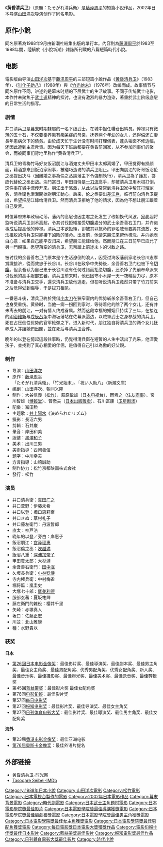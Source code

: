 {{noteTA
|T=zh-cn:黄昏清兵卫; zh-tw:黄昏清兵衛; zh-hk:黄昏的清兵衛;
}}
《'''黄昏清兵卫'''》（原題：たそがれ清兵衛）是[[藤泽周平|藤泽周平]]的短篇小說作品，2002年日本导演[[山田洋次|山田洋次]]导演创作了同名电影。

==原作小說==
同名原著為1988年9月由新潮社結集出版的單行本。內容則為[[藤澤周平|藤澤周平]]於1983至1988年間，陸續於《小說新潮》雜誌所刊載的八篇短篇時代小說。

==电影==
{{Infobox Film
|片名          = たそがれ清兵衛 
|電影原名      = ''The Twilight Samurai''
|圖像          = Tasogare seibei poster.jpg
|圖像說明      = 电影DVD封面
|導演          = [[山田洋次|山田洋次]] 
|監製          =
|製片          = 大谷信義 萩原敏雄 岡素之<br>宮川智雄 菅徹夫 石川富康 
|編劇          = 山田洋次 朝间义隆
|劇本          = 
|故事          = 
|原著          = [[藤泽周平|藤泽周平]]
|旁白          = 
|統籌          = 
|主演          = [[真田广之|真田广之]] [[宫泽理惠|宫泽理惠]]
|分級          = 
|副標題        = 
|主題曲        = 井上阳水《决められたリズム》
|片頭曲        = 
|片尾曲        = 
|配樂          = 冨田勲
|攝影          = 长沼六男
|剪輯          = 石井巌
|製片商        = [[松竹|松竹]] [[日本电视台|日本电视台]] [[住友商事|住友商事]]<br>[[博報堂|博報堂]] [[日本出版贩卖|日本出版贩卖]] [[衛星劇場|衛星劇場]]
|發行商        = 松竹
|上映日期      = {{Film date|2002|11|2|{{JPN}}}} 
|發行日期      = 
|片長          = 129分钟
|產地          = {{JPN}}
|語言          = 日语
|官方網站      =
|預算          = $5,000,000  
|票房          = 
|前集          = 
|續集          = 
|中國大陸片名  = 黄昏清兵卫
|港澳片名      = 
|臺灣片名      = 黃昏清兵衛
|新馬片名      = 
|sarft_id    = <!-- 公映許可號碼 -->
|amg_id      = <!-- AMG（All Media Guide）ID -->
|imdb_id     = tt0351817
}}
{{Portal box|日本|小說|电影}}
電影版由导演[[山田洋次|山田洋次]]基于[[藤泽周平|藤泽周平]]的三部短篇小說作品《[[黄昏清兵卫|黄昏清兵卫]]》（1983年）、《[[叫化子助八|叫化子助八]]》（1988年）與《[[竹光始末|竹光始末]]》（1976年）改编而成。故事情节与同名原作不同，讲述的是幕末时期的下层武士的生活故事。不同于传统武士电影，本作并未聚焦于[[武士道|武士道]]精神的探讨，也没有激烈的暴力渲染，著重於武士阶级底层的日常生活的描写。
===剧情===
井口清兵卫是[[幕末|幕末]]时期隸屬{{tsl|ja|海坂藩}}的一名下级武士，在城中担任糧仓出納员。俸禄只有微薄的五十石，不仅要奉养患有痴呆症的母亲，抚养两个年幼的女儿，还得偿还亡妻長年患病欠下的债务。由於成天忙于生计没有时间打理儀表，蓬头垢面不修边幅，还因此遭到主君斥责。因为每天下班后都要在黄昏前回家，从不参加同事们的聚会，而被同事们背地里称作“黄昏清兵卫”。

清兵卫的青梅竹马好友饭沼朋江与酒鬼丈夫甲田丰太郎离婚了，甲田觉得有损颜面，藉酒意來到饭沼家闹事，被碰巧造访的清兵卫阻止。甲田向朋江的哥哥饭沼伦之丞提出决斗（因離婚之事為倫之丞請藩主下令強制執行），清兵卫為了護友，答应代替伦之丞出战。決鬥當日，甲田自恃是[[一刀流|一刀流]]高手，却被清兵卫用木棍打倒，这件事在城中流传开来。朋江出于感激，从此以后常常到清兵卫家中帮其打理家务，清兵衛也漸漸開始對朋江動心。后来，伦之丞要出差[[江戶|江戶]]，临行前向清兵卫提出，希望把朋江嫁给清兵卫。然而清兵卫拒绝了他的請求，因為他不想让朋江跟着自己受苦。

时值幕府末年政局动荡，藩內的高层也因主君之死发生了改朝换代风波。[[家老|家老]]堀将监听说清兵卫剑术高超，令其讨伐拒絕接受切腹處分的武士余吾善右卫门，并许诺事成后提高他的俸禄。清兵卫本欲拒絕，卻被其以抗命的罪名威脅要將其流放，无法推脱的清兵卫只能接下凶险的藩命。出发前，他请来朋江来帮他梳洗，并向她表白心意：如果自己能平安归来，希望朋江能嫁给他。然而朋江在三日前早已应允了另一門親事。愿望落空的清兵卫，无奈踏上前途未卜的讨敌之路。

被讨伐的余吾善右卫门原本是个生活潦倒的浪人，因受过海坂藩前家老长谷川志摩賞識接济，從而效忠于长谷川。长谷川在政争中失勢後，余吾善右卫门也被下令[[切腹|切腹]]。但余吾认为自己忠于长谷川没有任何过错而拒绝切腹，还杀掉了先前奉命派来讨伐他的高手服部玄蕃。清兵卫前来时，他已困守小木屋一天一夜精疲力尽，原本不准备与清兵卫交手，還求清兵卫放他逃走，但在听说清兵卫竟然只带了竹刀前来之后觉得受到侮辱，于是拔刀相见。

一番恶斗後，清兵卫終於凭借[[小太刀|小太刀]]在狭窄室内的优势斩杀余吾善右卫门，但自己也身受重伤。黄昏时，当他一瘸一拐回到家时，等待着他的除了两个女儿，还有并未离去的朋江，一对有情人终成眷属。然而这段幸福的婚姻只持续了三年，在接连的[[明治维新|明治维新]]与[[戊辰战争|戊辰战争]]中海坂藩站在佐幕派這边，以賊軍武士之身参战的清兵卫，死在占压倒性优势的官军枪彈之下。进入新时代，朋江独自将清兵卫的两个女儿抚养成人并讓她們出閣，並在死后与清兵卫合葬。

晚年的以登在憶起這段往事時，仍覺得清兵衛在短暫的人生中活出了光采，他深愛孩子，並找到了真心相愛的伴侶，是值得自己引以為傲的好父親。

===制作===
*导演：[[山田洋次|山田洋次]]
*原作：[[藤泽周平|藤泽周平]]「たそがれ清兵衛」、「竹光始末」、「祝い人助八」（新潮文庫）
*编剧：山田洋次、朝间义隆
*制作：大谷信義（[[松竹|松竹]]）、萩原敏雄（[[日本电视台|日本电视台]]）、岡素之（[[住友商事|住友商事]]）、宮川智雄（[[博報堂|博報堂]]）、菅徹夫（[[日本出版贩卖|日本出版贩卖]]）、石川富康（[[卫星剧场|卫星剧场]]）
*配樂：冨田勲 
*主題歌：[[井上陽水|井上陽水]]《決められたリズム》 
*摄影：長沼六男 
*剪輯：石井巌 
*录音：岸田和美 
*服装：[[黒澤和子|黒澤和子]] 
*美术：出川三男 
*美術指導：西岡善信 
*題字：中川幸夫 
*方言指導：山崎誠助 
*制作协力：松竹京都映画株式会社 
*發行：松竹

===演员===
*井口清兵衛：[[真田广之|真田广之]] 
*井口萱野：伊藤未希 
*井口以登：橋口恵莉奈 
*井口きぬ：草村礼子 
*井口藤左衛門：丹波哲郎 
*直太：神戸浩 
*晩年的以登／旁白：岸惠子 
*飯沼朋江：[[宫泽理惠|宫泽理惠]] 
*飯沼倫之丞：[[吹越満|吹越満]] 
*飯沼八重：[[深浦加奈子|深浦加奈子]] 
*甲田豊太郎：大杉漣 
*余吾善右衛門：[[田中泯|田中泯]] 
*久坂長兵衛：[[小林稔侍|小林稔侍]] 
*寺内権兵衛：中村梅雀 
*堀将監：嵐圭史 
*大塚七十郎：[[尾美利德|尾美利德]]
*服部玄蕃：夏坂祐輝 
*藤左衛門的雜役：櫻井千里 
*矢崎：赤塚真人 
*坂口：佐藤正宏 
*川並：北山雅康 
*種：水野貴以

===获奖===
'''日本'''
*[[第26回日本电影金像奖|第26回日本电影金像奖]]：最佳影片奖、最佳導演奖、最佳劇本奖、最佳男主角奖、最佳女主角奖、最佳男配角奖、优秀男配角奖、优秀女配角奖、新人奖、最佳音乐奖、最佳摄影奖、最佳燈光奖、最佳美术奖、最佳录音奖、最佳剪輯奖
*第45回[[蓝丝带奖|蓝丝带奖]]：最佳影片奖 最佳女配角奖 
*第76回[[电影旬報|电影旬報]]：最佳影片奖
*第57回[[毎日电影奖|毎日电影奖]]
*第27回[[报知电影奖|报知电影奖]]：最佳影片奖、最佳导演奖、最佳女主角奖
*第27回[[日刊体育电影大奖|日刊体育电影大奖]]：最佳影片奖、最佳導演奖、最佳男主角奖、最佳女配角奖
'''海外'''
*第23届[[香港电影金像奖|香港电影金像奖]]：最佳亚洲电影
*[[第76届奥斯卡金像奖|第76届奥斯卡金像奖]]：最佳外语片提名

==外部链接==
*[https://web.archive.org/web/20130510023008/http://movie.mtime.com/10870/#menu 黄昏清兵卫-时光网]
*[http://www.imdb.com/title/tt0351817/ Tasogare Seibei-IMDb] {{Wayback|url=http://www.imdb.com/title/tt0351817/ |date=20061107142121 }}


{{日本電影金像獎最佳影片}}
{{每日電影獎日本電影大獎}}
{{電影旬報十佳獎最佳日本影片}}
{{藍絲帶獎最佳影片}}
{{報知電影獎最佳影片}}
{{日刊體育電影大獎最佳作品獎}}
{{香港電影金像獎最佳亞洲電影}}
{{烏甸尼遠東電影節最受觀眾歡迎獎}}

{{DEFAULTSORT:Tasogare Seibei}}
[[Category:1988年日本小說|Category:1988年日本小說]]
[[Category:山田洋次電影|Category:山田洋次電影]]
[[Category:松竹電影|Category:松竹電影]]
[[Category:日本電視台製作的電影|Category:日本電視台製作的電影]]
[[Category:2002年日本電影作品|Category:2002年日本電影作品]]
[[Category:幕末背景電影|Category:幕末背景電影]]
[[Category:時代劇電影|Category:時代劇電影]]
[[Category:日本武士主角題材電影|Category:日本武士主角題材電影]]
[[Category:日本電影學院獎最佳影片|Category:日本電影學院獎最佳影片]]
[[Category:日本電影學院獎最佳導演獲獎電影|Category:日本電影學院獎最佳導演獲獎電影]]
[[Category:日本電影學院獎最佳編劇獲獎電影|Category:日本電影學院獎最佳編劇獲獎電影]]
[[Category:日本電影學院獎最佳男主角獲獎電影|Category:日本電影學院獎最佳男主角獲獎電影]]
[[Category:日本電影學院獎最佳女主角獲獎電影|Category:日本電影學院獎最佳女主角獲獎電影]]
[[Category:日本電影學院獎最佳男配角獲獎電影|Category:日本電影學院獎最佳男配角獲獎電影]]
[[Category:每日電影獎日本電影大獎獲獎作品|Category:每日電影獎日本電影大獎獲獎作品]]
[[Category:電影旬報十佳獎最佳日本影片|Category:電影旬報十佳獎最佳日本影片]]
[[Category:藍絲帶獎最佳影片|Category:藍絲帶獎最佳影片]]
[[Category:報知電影獎最佳作品|Category:報知電影獎最佳作品]]
[[Category:日刊體育電影大獎最佳影片|Category:日刊體育電影大獎最佳影片]]
[[Category:時代小說|Category:時代小說]]